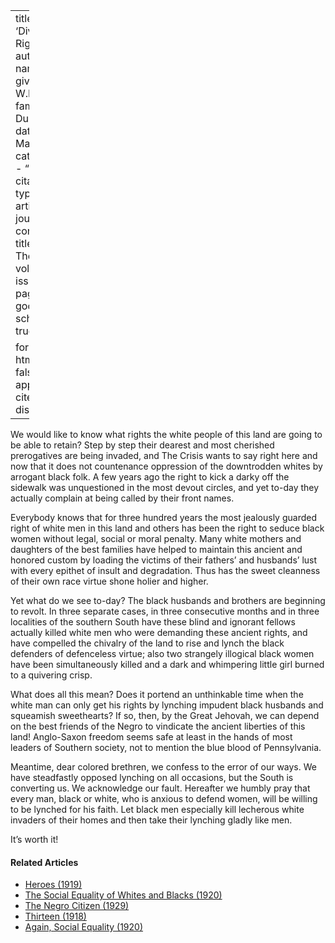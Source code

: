 
---
title: 'Divine Right'
author:
  - name:
      given: W.E.B.
      family: Du Bois
date: Mar. 1912
categories: 
  - ""
citation: 
  type: article-journal
  container-title: The Crisis
  volume: 3
  issue: 5
  page: 197
google-scholar: true

format:
  html:
    toc: false
    appendix-cite-as: display
---


We would like to know what rights the white people of this land are going to be able to retain? Step by step their dearest and most cherished prerogatives are being invaded, and <span class="crisis-title">The Crisis</span> wants to say right here and now that it does not countenance oppression of the downtrodden whites by arrogant black folk. A few years ago the right to kick a darky off the sidewalk was unquestioned in the most devout circles, and yet to-day they actually complain at being called by their front names.

Everybody knows that for three hundred years the most jealously guarded right of white men in this land and others has been the right to seduce black women without legal, social or moral penalty. Many white mothers and daughters of the best families have helped to maintain this ancient and honored custom by loading the victims of their fathers' and husbands' lust with every epithet of insult and degradation. Thus has the sweet cleanness of their own race virtue shone holier and higher.

Yet what do we see to-day? The black husbands and brothers are beginning to revolt. In three separate cases, in three consecutive months and in three localities of the southern South have these blind and ignorant fellows actually killed white men who were demanding these ancient rights, and have compelled the chivalry of the land to rise and lynch the black defenders of defenceless virtue; also two strangely illogical black women have been simultaneously killed and a dark and whimpering little girl burned to a quivering crisp.

What does all this mean? Does it portend an unthinkable time when the white man can only get his rights by lynching impudent black husbands and squeamish sweethearts? If so, then, by the Great Jehovah, we can depend on the best friends of the Negro to vindicate the ancient liberties of this land! Anglo-Saxon freedom seems safe at least in the hands of most leaders of Southern society, not to mention the blue blood of Pennsylvania.

Meantime, dear colored brethren, we confess to the error of our ways. We have steadfastly opposed lynching on all occasions, but the South is converting us. We acknowledge our fault. Hereafter we humbly pray that every man, black or white, who is anxious to defend women, will be willing to be lynched for his faith. Let black men especially kill lecherous white invaders of their homes and then take their lynching gladly like men.

It's worth it!

<!-- Similar articles start here -->
<div  class="clear-wrap"></div>

#### Related Articles

* [Heroes (1919)](/Volumes/19/01/heroes.html)
* [The Social Equality of Whites and Blacks (1920)](/Volumes/21/01/social_equality_of_blacks_and_whites.html)
* [The Negro Citizen (1929)](/Volumes/36/05/negro_citizen.html)
* [Thirteen (1918)](/Volumes/15/03/thirteen.html)
* [Again, Social Equality (1920)](/Volumes/19/05/again_social_equality.html)

<!-- Similar articles end here -->